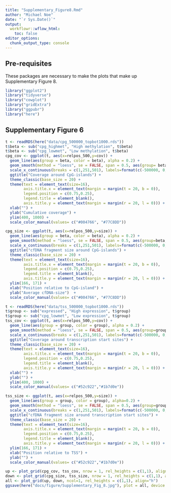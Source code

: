 ```yaml
---
title: "Supplementary_Figure8.Rmd"
author: "Michael Noe"
date: "`r Sys.Date()`" 
output:
  workflowr::wflow_html:
    toc: false
editor_options:
  chunk_output_type: console
---
```



## Pre-requisites

These packages are necessary to make the plots that make up Supplementary Figure 8.

```r
library("ggplot2")
library("tidyverse")
library("cowplot")
library("gridExtra")
library("ggpubr")
library("here")
```


## Supplementary Figure 6

```r
t <- readRDS(here("data/cpg_500000_topbot1000.rds"))
t$beta <- sub("cpg_highmet", "High methylation", t$beta)
t$beta <- sub("cpg_lowmet", "Low methylation", t$beta)
cpg_cov <- ggplot(t, aes(x=relpos_500,y=cov)) +
  geom_line(aes(group = beta, color = beta), alpha = 0.2) +
  geom_smooth(method = "loess", se = FALSE, span = 0.5, aes(group= beta, color = beta)) +
  scale_x_continuous(breaks = c(1,251,501), labels=format(c(-500000, 0, 500000), scientific = FALSE)) +
  ggtitle("Coverage around CpG-islands") +
  theme_classic(base_size = 20) +
  theme(text = element_text(size=16),
        axis.title.x = element_text(margin = margin(t = 20, b = 0)),
        legend.position = c(0.75,0.25),
        legend.title = element_blank(),
        axis.title.y = element_text(margin = margin(r = 20, l = 0))) +
  xlab("") +
  ylab("Cumulative coverage") +
  ylim(400, 1000) +
  scale_color_manual(values= c("#004766", "#77C8DD"))

cpg_size <- ggplot(t, aes(x=relpos_500,y=size)) +
  geom_line(aes(group = beta, color = beta), alpha = 0.2) +
  geom_smooth(method = "loess", se = FALSE, span = 0.5, aes(group=beta, color = beta)) +
  scale_x_continuous(breaks = c(1,251,501), labels=format(c(-500000, 0, 500000), scientific = FALSE)) +
  ggtitle("cfDNA fragment size around CpG-islands") +
  theme_classic(base_size = 20) +
  theme(text = element_text(size=16),
        axis.title.x = element_text(margin = margin(t = 20, b = 0)),
        legend.position = c(0.75,0.25),
        legend.title = element_blank(),
        axis.title.y = element_text(margin = margin(r = 20, l = 0))) +
  ylim(166, 171) +
  xlab("Position relative to CpG-island") +
  ylab("Average cfDNA-size")  +
  scale_color_manual(values= c("#004766", "#77C8DD"))

t <- readRDS(here("data/tss_500000_topbot1000.rds"))
t$group <- sub("expressed", "High expression", t$group)
t$group <- sub("cpg_lowmet", "Low expression", t$group)
tss_cov <- ggplot(t, aes(x=relpos_500,y=cov)) +
  geom_line(aes(group = group, color = group), alpha = 0.2) +
  geom_smooth(method = "loess", se = FALSE, span = 0.5, aes(group=group, color = group)) +
  scale_x_continuous(breaks = c(1,251,501), labels=format(c(-500000, 0, 500000), scientific = FALSE)) +
  ggtitle("Coverage around transcription start sites") +
  theme_classic(base_size = 20) +
  theme(text = element_text(size=16),
        axis.title.x = element_text(margin = margin(t = 20, b = 0)),
        legend.position = c(0.75,0.25),
        legend.title = element_blank(),
        axis.title.y = element_text(margin = margin(r = 20, l = 0))) +
  xlab("") +
  ylab("") +
  ylim(400, 1000) +
  scale_color_manual(values= c("#52c922","#1b7d0e"))

tss_size <- ggplot(t, aes(x=relpos_500,y=size)) +
  geom_line(aes(group = group, color = group), alpha=0.2) +
  geom_smooth(method = "loess", se = FALSE, span = 0.5, aes(group=group, color = group)) +
  scale_x_continuous(breaks = c(1,251,501), labels=format(c(-500000, 0, 500000), scientific = FALSE)) +
  ggtitle("cfDNA fragment size around transcription start sites") +
  theme_classic(base_size = 20) +
  theme(text = element_text(size=16),
        axis.title.x = element_text(margin = margin(t = 20, b = 0)),
        legend.position = c(0.75,0.25),
        legend.title = element_blank(),
        axis.title.y = element_text(margin = margin(r = 20, l = 0))) +
  ylim(166, 171) +
  xlab("Position relative to TSS") +
  ylab("") +
  scale_color_manual(values= c("#52c922","#1b7d0e"))

up <- plot_grid(cpg_cov, tss_cov, nrow = 1, rel_heights = c(1,1), align = "v", labels = c('a', 'b'))
down <- plot_grid(cpg_size, tss_size, nrow = 1, rel_heights = c(1,1), align = "v", labels = c('c', 'd'))
all <- plot_grid(up, down, ncol=1, rel_heights = c(1,1), align="h")
ggsave(here("docs/figure/Supplementary_Fig_8.jpg"), plot = all, device = "jpg",width = 180, height=108,units = "mm", dpi=600, bg = "white", scale = 3)
```

